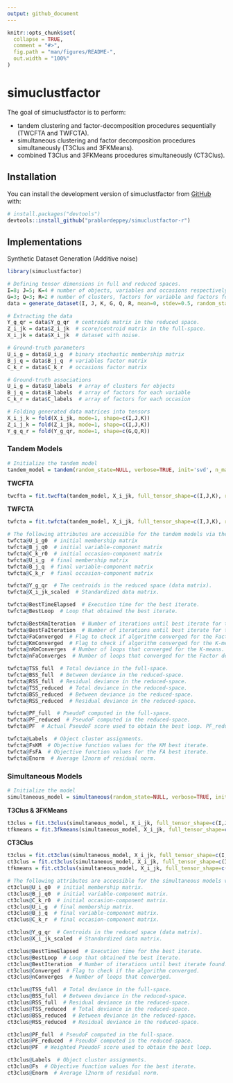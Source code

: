 ```yaml
---
output: github_document
---
```


<!-- README.md is generated from README.Rmd. Please edit that file -->

```r
knitr::opts_chunk$set(
  collapse = TRUE,
  comment = "#>",
  fig.path = "man/figures/README-",
  out.width = "100%"
)
```

# simuclustfactor

<!-- badges: start -->
<!-- badges: end -->

The goal of simuclustfactor is to perform:

* tandem clustering and factor-decomposition procedures sequentially (TWCFTA and TWFCTA).
* simultaneous clustering and factor decomposition procedures simultaneously (T3Clus and 3FKMeans).
* combined T3Clus and 3FKMeans procedures simultaneously (CT3Clus).

## Installation

You can install the development version of simuclustfactor from [GitHub](https://github.com/prablordeppey/simuclustfactor-r) with:

``` r
# install.packages("devtools")
devtools::install_github("prablordeppey/simuclustfactor-r")
```

## Implementations

Synthetic Dataset Generation (Additive noise)

``` r
library(simuclustfactor)

# Defining tensor dimensions in full and reduced spaces.
I=8; J=5; K=4 # number of objects, variables and occasions respectively.
G=3; Q=3; R=2 # number of clusters, factors for variable and factors for occasion respectively.
data = generate_dataset(I, J, K, G, Q, R, mean=0, stdev=0.5, random_state=0)  # generate synthetic dataset with noise level 0.5. 

# Extracting the data
Y_g_qr = data$Y_g_qr  # centroids matrix in the reduced space.
Z_i_jk = data$Z_i_jk  # score/centroid matrix in the full-space.
X_i_jk = data$X_i_jk  # dataset with noise.

# Ground-truth parameters
U_i_g = data$U_i_g  # binary stochastic membership matrix
B_j_q = data$B_j_q  # variables factor matrix
C_k_r = data$C_k_r  # occasions factor matrix

# Ground-truth associations
U_i_g = data$U_labels  # array of clusters for objects
B_j_q = data$B_labels  # array of factors for each variable
C_k_r = data$C_labels  # array of factors for each occasion

# Folding generated data matrices into tensors
X_i_j_k = fold(X_i_jk, mode=1, shape=c(I,J,K))
Z_i_j_k = fold(Z_i_jk, mode=1, shape=c(I,J,K))
Y_g_q_r = fold(Y_g_qr, mode=1, shape=c(G,Q,R))

```

### Tandem Models

``` r
# Initialize the tandem model
tandem_model = tandem(random_state=NULL, verbose=TRUE, init='svd', n_max_iter=10, n_loops=10, tol=1e-5, U_i_g=NULL, B_j_q=NULL, C_k_r=NULL)
```

**TWCFTA**
``` r
twcfta = fit.twcfta(tandem_model, X_i_jk, full_tensor_shape=c(I,J,K), reduced_tensor_shape=c(G,Q,R))
```

**TWFCTA**
``` r
twfcta = fit.twfcta(tandem_model, X_i_jk, full_tensor_shape=c(I,J,K), reduced_tensor_shape=c(G,Q,R))

# The following attributes are accessible for the tandem models via the '@' operator
twfcta@U_i_g0  # initial membership matrix
twfcta@B_j_q0  # initial variable-component matrix
twfcta@C_k_r0  # initial occasion-component matrix
twfcta@U_i_g  # final membership matrix
twfcta@B_j_q  # final variable-component matrix
twfcta@C_k_r  # final occasion-component matrix

twfcta@Y_g_qr  # The centroids in the reduced space (data matrix).
twfcta@X_i_jk_scaled  # Standardized data matrix.

twfcta@BestTimeElapsed  # Execution time for the best iterate.
twfcta@BestLoop  # Loop that obtained the best iterate.

twfcta@BestKmIteration  # Number of iterations until best iterate for the K-means.
twfcta@BestFaIteration  # Number of iterations until best iterate for the FA.
twfcta@FaConverged  # Flag to check if algorithm converged for the Factor decomposition.
twfcta@KmConverged  # Flag to check if algorithm converged for the K-means.
twfcta@nKmConverges  # Number of loops that converged for the K-means.
twfcta@nFaConverges  # Number of loops that converged for the Factor decomposition.

twfcta@TSS_full  # Total deviance in the full-space.
twfcta@BSS_full  # Between deviance in the reduced-space.
twfcta@RSS_full  # Residual deviance in the reduced-space.
twfcta@TSS_reduced  # Total deviance in the reduced-space.
twfcta@BSS_reduced  # Between deviance in the reduced-space.
twfcta@RSS_reduced  # Residual deviance in the reduced-space.

twfcta@PF_full  # PseudoF computed in the full-space.
twfcta@PF_reduced  # PseudoF computed in the reduced-space.
twfcta@PF  # Actual PseudoF score used to obtain the best loop. PF_reduced for twfcta and PF_full twcfta.

twfcta@Labels  # Object cluster assignments.
twfcta@FsKM  # Objective function values for the KM best iterate.
twfcta@FsFA  # Objective function values for the FA best iterate.
twfcta@Enorm  # Average l2norm of residual norm.
```

### Simultaneous Models

``` r
# Initialize the model
simultaneous_model = simultaneous(random_state=NULL, verbose=TRUE, init='svd', n_max_iter=10, n_loops=10, tol=1e-5, U_i_g=NULL, B_j_q=NULL, C_k_r=NULL)
```

**T3Clus \& 3FKMeans**
``` r
t3clus = fit.t3clus(simultaneous_model, X_i_jk, full_tensor_shape=c(I,J,K), reduced_tensor_shape=c(G,Q,R))
tfkmeans = fit.3fkmeans(simultaneous_model, X_i_jk, full_tensor_shape=c(I,J,K), reduced_tensor_shape=c(G,Q,R))
```

**CT3Clus**
``` r
t3clus = fit.ct3clus(simultaneous_model, X_i_jk, full_tensor_shape=c(I,J,K), reduced_tensor_shape=c(G,Q,R), alpha=1)
ct3clus = fit.ct3clus(simultaneous_model, X_i_jk, full_tensor_shape=c(I,J,K), reduced_tensor_shape=c(G,Q,R), alpha=0.5)
tfkmeans = fit.ct3clus(simultaneous_model, X_i_jk, full_tensor_shape=c(I,J,K), reduced_tensor_shape=c(G,Q,R), alpha=0)

# The following attributes are accessible for the simultaneous models via the '@' operator
ct3clus@U_i_g0  # initial membership matrix.
ct3clus@B_j_q0  # initial variable-component matrix.
ct3clus@C_k_r0  # initial occasion-component matrix.
ct3clus@U_i_g  # final membership matrix.
ct3clus@B_j_q  # final variable-component matrix.
ct3clus@C_k_r  # final occasion-component matrix.

ct3clus@Y_g_qr  # Centroids in the reduced space (data matrix).
ct3clus@X_i_jk_scaled  # Standardized data matrix.

ct3clus@BestTimeElapsed  # Execution time for the best iterate.
ct3clus@BestLoop  # Loop that obtained the best iterate.
ct3clus@BestIteration  # Number of iterations until best iterate found.
ct3clus@Converged  # Flag to check if the algorithm converged.
ct3clus@nConverges  # Number of loops that converged.

ct3clus@TSS_full  # Total deviance in the full-space.
ct3clus@BSS_full  # Between deviance in the reduced-space.
ct3clus@RSS_full  # Residual deviance in the reduced-space.
ct3clus@TSS_reduced  # Total deviance in the reduced-space.
ct3clus@BSS_reduced  # Between deviance in the reduced-space.
ct3clus@RSS_reduced  # Residual deviance in the reduced-space.

ct3clus@PF_full  # PseudoF computed in the full-space.
ct3clus@PF_reduced  # PseudoF computed in the reduced-space.
ct3clus@PF  # Weighted PseudoF score used to obtain the best loop.

ct3clus@Labels  # Object cluster assignments.
ct3clus@Fs  # Objective function values for the best iterate.
ct3clus@Enorm  # Average l2norm of residual norm.
```
